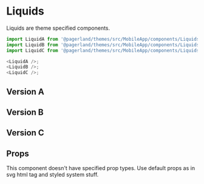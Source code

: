 

<Meta title="Themes/MobileApp/Components/Liquids" component={LiquidA} />

# Liquids

Liquids are theme specified components.

```js
import LiquidA from '@pagerland/themes/src/MobileApp/components/Liquids/A';
import LiquidB from '@pagerland/themes/src/MobileApp/components/Liquids/B';
import LiquidC from '@pagerland/themes/src/MobileApp/components/Liquids/C';

<LiquidA />;
<LiquidB />;
<LiquidC />;
```

## Version A

<Preview>
  <Story name="Version A">
    <Theme>
      <LiquidA />
    </Theme>
  </Story>
</Preview>

## Version B

<Preview>
  <Story name="Version B">
    <Theme>
      <LiquidB />
    </Theme>
  </Story>
</Preview>

## Version C

<Preview>
  <Story name="Version C">
    <Theme>
      <LiquidC />
    </Theme>
  </Story>
</Preview>

## Props

This component doesn't have specified prop types. Use default props as in svg html tag and styled system stuff.
